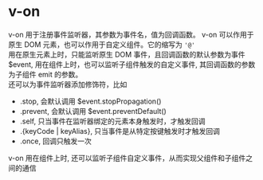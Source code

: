 # v-on
v-on 用于注册事件监听器，其参数为事件名，值为回调函数。 v-on 可以作用于原生 DOM 元素，也可以作用于自定义组件。它的缩写为 <code>'@'</code>  
用在原生元素上时，只能监听原生 DOM 事件，且回调函数的默认参数为事件 $event, 用在组件上时，也可以监听子组件触发的自定义事件, 其回调函数的参数为子组件 emit 的参数。  
还可以为事件监听器添加修饰符，比如
* .stop, 会默认调用 $event.stopPropagation()
* .prevent, 会默认调用 $event.preventDefault()
* .self, 只当事件在监听器绑定的元素本身触发时，才触发回调
* .{keyCode | keyAlias}, 只当事件是从特定按键触发时才触发回调
* .once, 回调只触发一次

<CodePen html="/code/v-on/vue-directive-v-on.html" deps="/code/v-on/vue-directive.json" code="/code/v-on/vue-directive-v-on.js"/>

v-on 用在组件上时, 还可以监听子组件自定义事件，从而实现父组件和子组件之间的通信
<CodePen html="/code/v-on/vue-directive-v-on.html" deps="/code/v-on/vue-directive.json" code="/code/v-on/v-on-component.js"/>